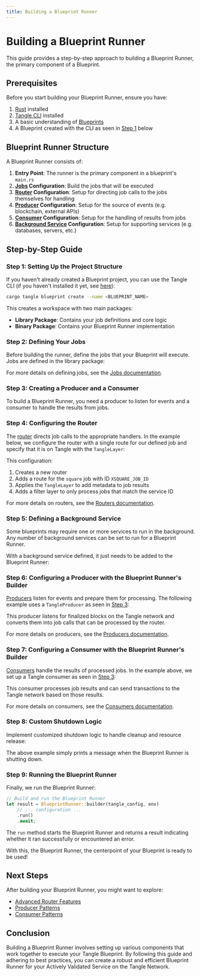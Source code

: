 ```yaml
---
title: Building a Blueprint Runner
---
```



# Building a Blueprint Runner

This guide provides a step-by-step approach to building a Blueprint Runner, the primary component of a Blueprint.

## Prerequisites

Before you start building your Blueprint Runner, ensure you have:

1. [Rust](https://www.rust-lang.org/tools/install) installed
2. [Tangle CLI](../cli/installation.mdx) installed
3. A basic understanding of [Blueprints](../blueprints/introduction.mdx)
4. A Blueprint created with the CLI as seen in [Step 1](#step-1-setting-up-the-project-structure) below

## Blueprint Runner Structure

A Blueprint Runner consists of:

1. **Entry Point**: The runner is the primary component in a blueprint's `main.rs`
2. **[Jobs](/developers/blueprint-runner/jobs) Configuration**: Build the jobs that will be executed
3. **[Router](/developers/blueprint-runner/routers) Configuration**: Setup for directing job calls to the jobs themselves for handling
4. **[Producer](/developers/blueprint-runner/producers) Configuration**: Setup for the source of events (e.g. blockchain, external APIs)
5. **[Consumer](/developers/blueprint-runner/consumers) Configuration**: Setup for the handling of results from jobs
6. **[Background Service](/developers/blueprint-runner/background-services) Configuration**: Setup for supporting services (e.g. databases, servers, etc.)

## Step-by-Step Guide

### Step 1: Setting Up the Project Structure

If you haven't already created a Blueprint project, you can use the Tangle CLI (if you haven't installed it yet, see [here](../cli/installation.mdx)):

```bash
cargo tangle blueprint create --name <BLUEPRINT_NAME>
```

This creates a workspace with two main packages:

- **Library Package**: Contains your job definitions and core logic
- **Binary Package**: Contains your Blueprint Runner implementation

### Step 2: Defining Your Jobs

Before building the runner, define the jobs that your Blueprint will execute. Jobs are defined in the library package:

<GithubFileReaderDisplay
  url="https://github.com/tangle-network/blueprint/blob/a9860d2e3a161af63a75d6d800f662d303e92e5b/examples/incredible-squaring/incredible-squaring-lib/src/lib.rs"
  fromLine={7}
  toLine={21}
  title="Job Definition from our Incredible Squaring Example"
/>

For more details on defining jobs, see the [Jobs documentation](/developers/blueprint-runner/jobs).

### Step 3: Creating a Producer and a Consumer

To build a Blueprint Runner, you need a producer to listen for events and a consumer to handle the results from jobs.

<GithubFileReaderDisplay
  url="https://github.com/tangle-network/blueprint/blob/a9860d2e3a161af63a75d6d800f662d303e92e5b/examples/incredible-squaring/incredible-squaring-bin/src/main.rs"
  fromLine={28}
  toLine={31}
  title="Creating a Producer and a Consumer"
/>

### Step 4: Configuring the Router

The [router](/developers/blueprint-runner/routers) directs job calls to the appropriate handlers. In the example below, we configure the router with a single route for our defined job and specify that it is on Tangle with the `TangleLayer`:

<GithubFileReaderDisplay
  url="https://github.com/tangle-network/blueprint/blob/a9860d2e3a161af63a75d6d800f662d303e92e5b/examples/incredible-squaring/incredible-squaring-bin/src/main.rs"
  fromLine={33}
  toLine={48}
  title="Configuring the Router"
/>

This configuration:

1. Creates a new router
2. Adds a route for the `square` job with ID `XSQUARE_JOB_ID`
3. Applies the `TangleLayer` to add metadata to job results
4. Adds a filter layer to only process jobs that match the service ID

For more details on routers, see the [Routers documentation](/developers/blueprint-runner/routers).

### Step 5: Defining a Background Service

Some blueprints may require one or more services to run in the background. Any number of background services can be set to run for a Blueprint Runner.

<GithubFileReaderDisplay
  url="https://github.com/tangle-network/blueprint/blob/a9860d2e3a161af63a75d6d800f662d303e92e5b/examples/incredible-squaring/incredible-squaring-lib/src/lib.rs"
  fromLine={23}
  toLine={34}
  title="Defining a Background Service"
/>

With a background service defined, it just needs to be added to the Blueprint Runner:

<GithubFileReaderDisplay
  url="https://github.com/tangle-network/blueprint/blob/a9860d2e3a161af63a75d6d800f662d303e92e5b/examples/incredible-squaring/incredible-squaring-bin/src/main.rs"
  fromLine={36}
  toLine={49}
  title="Adding a Background Service to the Blueprint Runner"
/>

### Step 6: Configuring a Producer with the Blueprint Runner's Builder

[Producers](/developers/blueprint-runner/producers) listen for events and prepare them for processing. The following example uses a `TangleProducer` as seen in [Step 3](#step-3-creating-a-producer-and-a-consumer):

<GithubFileReaderDisplay
  url="https://github.com/tangle-network/blueprint/blob/a9860d2e3a161af63a75d6d800f662d303e92e5b/examples/incredible-squaring/incredible-squaring-bin/src/main.rs"
  fromLine={36}
  toLine={54}
  title="Adding a Producer to the Blueprint Runner"
/>

This producer listens for finalized blocks on the Tangle network and converts them into job calls that can be processed by the router.

For more details on producers, see the [Producers documentation](/developers/blueprint-runner/producers).

### Step 7: Configuring a Consumer with the Blueprint Runner's Builder

[Consumers](/developers/blueprint-runner/consumers) handle the results of processed jobs. In the example above, we set up a Tangle consumer as seen in [Step 3](#step-3-creating-a-producer-and-a-consumer):

<GithubFileReaderDisplay
  url="https://github.com/tangle-network/blueprint/blob/a9860d2e3a161af63a75d6d800f662d303e92e5b/examples/incredible-squaring/incredible-squaring-bin/src/main.rs"
  fromLine={36}
  toLine={60}
  title="Adding a Consumer to the Blueprint Runner"
/>

This consumer processes job results and can send transactions to the Tangle network based on those results.

For more details on consumers, see the [Consumers documentation](/developers/blueprint-runner/consumers).

### Step 8: Custom Shutdown Logic

Implement customized shutdown logic to handle cleanup and resource release:

<GithubFileReaderDisplay
  url="https://github.com/tangle-network/blueprint/blob/a9860d2e3a161af63a75d6d800f662d303e92e5b/examples/incredible-squaring/incredible-squaring-bin/src/main.rs"
  fromLine={36}
  toLine={65}
  title="Custom Shutdown Logic"
/>

The above example simply prints a message when the Blueprint Runner is shutting down.

### Step 9: Running the Blueprint Runner

Finally, we run the Blueprint Runner:

```rust
// Build and run the Blueprint Runner
let result = BlueprintRunner::builder(tangle_config, env)
    // ... configuration ...
    .run()
    .await;
```

The `run` method starts the Blueprint Runner and returns a result indicating whether it ran successfully or encountered an error.

With this, the Blueprint Runner, the centerpoint of your Blueprint is ready to be used!

## Next Steps

After building your Blueprint Runner, you might want to explore:

- [Advanced Router Features](/developers/blueprint-runner/routers#advanced-router-features)
- [Producer Patterns](/developers/blueprint-runner/producers#producer-patterns)
- [Consumer Patterns](/developers/blueprint-runner/consumers#consumer-patterns)

## Conclusion

Building a Blueprint Runner involves setting up various components that work together to execute your Tangle Blueprint. By following this guide and adhering to best practices, you can create a robust and efficient Blueprint Runner for your Actively Validated Service on the Tangle Network.
